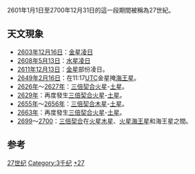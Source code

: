 {{Multiple issues|
{{Unreferenced|time=2014-01-02T12:30:05+00:00}}
{{Notability Unreferenced |time=2019-10-20T21:35:58+00:00}}
{{Overlinked|time=2020-12-20T13:53:49+00:00}}
}}
{{future}}
{{CenturyTOC|27}}
2601年1月1日至2700年12月31日的這一段期間被稱為27世紀。

== 天文現象 ==
*[[2603年|2603年]][[12月16日|12月16日]]：[[金星凌日|金星凌日]]
*[[2608年|2608年]][[5月13日|5月13日]]：[[水星凌日|水星凌日]]
*[[2611年|2611年]][[12月13日|12月13日]]：[[金星|金星]]部份凌日。
*[[2649年|2649年]][[2月16日|2月16日]]：在11:17[[UTC|UTC]]金星掩[[海王星|海王星]]。
*[[2626年|2626年]]～[[2627年|2627年]]：[[三倍契合|三倍契合]][[火星|火星]]-[[土星|土星]]。
*[[2629年|2629年]]：再度發生[[三倍契合|三倍契合]][[火星|火星]]-[[土星|土星]]。
*[[2655年|2655年]]～[[2656年|2656年]]：[[三倍契合|三倍契合]][[木星|木星]]-[[土星|土星]]。
*[[2663年|2663年]]：再度發生[[三倍契合|三倍契合]][[火星|火星]]-[[土星|土星]]。
*[[2699|2699]]～[[2700|2700]]：[[三倍契合|三倍契合]]在[[火星|火星]][[木星|木星]]、[[火星|火星]][[海王星|海王星]]和海王星之間。

== 参考 ==
{{reflist}}

{{世纪|27}}
[[Category:27世纪|]]
[[Category:3千纪|Category:3千纪]]
[[Category:世纪|+27]]